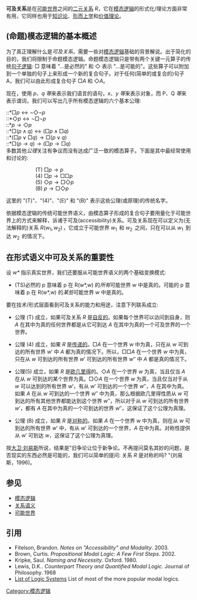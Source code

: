 '''可及关系'''是在[[可能世界|可能世界]]之间的[[二元关系|二元关系]] ''R''，它在[[模态逻辑|模态逻辑]]的形式化/理论方面非常有用，它同样也用于[[知识论|知识论]]、[[形而上学|形而上学]]和[[价值理论|价值理论]]。

==(命题)模态逻辑的基本概述==
为了真正理解什么是''可及关系''，需要一些对[[模态逻辑|模态逻辑]]基础的背景解说。出于简化的目的，我们将限制于命题模态逻辑。命题模态逻辑只是带有两个关键一元算子的传统[[句子逻辑|句子逻辑]]: <math>\Box </math> 意味着 "...是必然的" 和 <math>\Diamond</math> 表示 "...是可能的"。这些算子可以附加到一个单独的句子上来形成一个新的复合句子。对于任何(简单的或复合的)句子 A，我们可以由此形成复合句子 <math>\Box A </math> 和 <math> \Diamond A </math>。

现在，使用 ''p''、''q'' ''等''来表示我们语言的语句，''x''、''y'' ''等''来表示对象，而 P、Q ''等''来表示谓词，我们可以写出几乎所有模态逻辑的六个基本公理:

::*<math> \Box p \leftrightarrow \lnot \Diamond \lnot p </math><br>
::*<math> \Diamond p \leftrightarrow \lnot \Box \lnot p </math> <br>
::*<math> p \rightarrow \Diamond p </math> <br>
::*<math> \Box (p \land q) \leftrightarrow (\Box p \land \Box q) </math> <br>
::*<math> (\Box p \lor \Box q) \rightarrow \Box (p \lor q) </math> <br>
::*<math> \Box(p\to q)\to(\Box p\to\Box q)</math><br>

多数其他''公理''关注有争议而没有达成广泛一致的模态算子。下面是其中最经常使用和讨论的:

::(T) <math> \Box p \rightarrow p </math> <br>
::(4) <math> \Box p \rightarrow \Box \Box p </math> <br>
::(5) <math> \Diamond p \rightarrow \Box \Diamond p </math> <br>
::(B) <math> p \rightarrow \Box \Diamond p </math> <br>

这里的 "(T)"、"(4)"、"(E)" 和 "(B)" 表示这些公理(或原理)的传统名字。

依据模态逻辑的传统可能世界语义，由模态算子形成的复合句子要用量化于可能世界上的方式来解释，诉诸于可及(accessibility)关系。可及关系现在可以定义为(无法解释的)关系 <math> R(w_1,w_2) \,</math>，它成立于可能世界 <math> w_1 \,</math> 
和 <math> w_2 \,</math> 之间，只在可以从 <math> w_1 \,</math> 到达 <math> w_2 \,</math> 的情况下。

==在形式语义中可及关系的重要性==
设 ''w*'' 指示真实世界，我们还要服从可能世界语义的两个基础变换模式: 

*(TS)必然的 p 意味着 p 在 R(w*,w) 的''所有''可能世界 ''w'' 中是真的。可能的 p 意味着 p 在 R(w*,w) 的''某些''可能世界 ''w'' 中是真的。

要在技术/形式层面看到可及关系的能力和用途，注意下列联系成立:

*公理 (T) 成立，如果可及关系 ''R'' 是[[自反关系|自反的]]。如果每个世界可以访问到自身，则 ''A'' 在其中为真的任何世界都是从它可到达 ''A'' 在其中为真的一个可及世界的一个世界。

*公理 (4) 成立，如果 ''R'' 是[[传递关系|传递的]]。<math> \Box A </math> 在一个世界 ''w'' 中为真，只在从 ''w'' 可到达的所有世界 <math>w'</math> 中 ''A'' 都为真的情况下。所以，<math> \Box \Box A </math> 在一个世界 ''w'' 中为真，只在从 ''w'' 可到达的所有世界 <math>w'</math> 可到达的所有世界 <math>w''</math> 中 ''A'' 都是真的情况下。 

*公理(5) 成立，如果 ''R'' 是[[欧几里得|欧几里得]]的。<math> \Diamond A </math> 在一个世界 ''w'' 为真，当且仅当 ''A'' 在从 ''w'' 可到达的某个世界为真。<math> \Box \Diamond A </math> 在一个世界 ''w'' 为真，当且仅当对于从 ''w'' 可以达到的所有世界 <math>w'</math>，有从 <math>w'</math> 可到达的一个世界 <math>w''</math>，''A'' 在其中为真。如果 ''A'' 在从 ''w'' 可到达的一个世界 <math>w''</math> 中为真，那么根据欧几里得性质从 ''w'' 可到达的所有其他世界都能达到这个世界 <math>w''</math>，所以对于从 ''w'' 可到达的所有世界 <math>w'</math>，都有 ''A'' 在其中为真的一个可到达的世界 <math>w''</math>，这保证了这个公理为真理。

*公理 (B) 成立，如果 ''R'' 是[[对称关系|对称的]]。如果 ''A'' 在一个世界 ''w'' 中为真，则在从 ''w'' 可到达的所有世界 <math>w'</math> 中，有从 <math>w'</math> 可到达的一个世界，''A'' 在中为真。对称性提供从 <math>w'</math> 可到达 ''w''，这保证了这个公理为真理。

按[[大卫·刘易斯|大卫·刘易斯]]所说，结果是"旧争论让位于新争论。不再提问莫名其妙的问题，是否现实的东西必然是可能的，我们可以简单的提问: 关系 ''R'' 是对称的吗? "(刘易斯，1996)。

==参见==
*[[模态逻辑|模态逻辑]]
*[[关系语义|关系语义]]
*[[可能世界|可能世界]]

==引用==
*Fitelson, Brandon. ''Notes on "Accessibility" and Modality''. 2003.
*Brown, Curtis. ''Propositional Modal Logic: A Few First Steps''. 2002.
*Kripke, Saul. ''Naming and Necessity''. Oxford. 1980.
*Lewis, D.K.. ''Counterpart Theory and Quantified Modal Logic.'' Journal of Philosophy. 1968
* [https://web.archive.org/web/20060215083632/http://www.cc.utah.edu/~nahaj/logic/structures/systems/index.html List of Logic Systems]  List of most of the more popular modal logics.

[[Category:模态逻辑|Category:模态逻辑]]